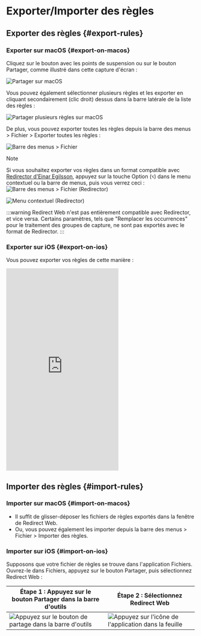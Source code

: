 # Exporter/Importer des règles

## Exporter des règles {#export-rules}

### Exporter sur macOS {#export-on-macos}

Cliquez sur le bouton avec les points de suspension ou sur le bouton Partager, comme illustré dans cette capture d'écran :

![Partager sur macOS](/img/share-on-macos.png)

Vous pouvez également sélectionner plusieurs règles et les exporter en cliquant secondairement (clic droit) dessus dans la barre latérale de la liste des règles :

![Partager plusieurs règles sur macOS](/img/multiselect-on-macos.png)

De plus, vous pouvez exporter toutes les règles depuis la barre des menus > Fichier > Exporter toutes les règles :

![Barre des menus > Fichier](/img/menubar-file.png)

> [!NOTE]
> Si vous souhaitez exporter vos règles dans un format compatible avec [Redirector d'Einar Egilsson](https://einaregilsson.com/redirector/), appuyez sur la touche Option (`⌥`) dans le menu contextuel ou la barre de menus, puis vous verrez ceci :
> ![Barre des menus > Fichier (Redirector)](/img/menubar-file-redirector.png)
>
> ![Menu contextuel (Redirector)](/img/context-menu-redirector.png)
>
> :::warning
> Redirect Web n'est pas entièrement compatible avec Redirector, et vice versa. Certains paramètres, tels que "Remplacer les occurrences" pour le traitement des groupes de capture, ne sont pas exportés avec le format de Redirector.
> :::

### Exporter sur iOS {#export-on-ios}

Vous pouvez exporter vos règles de cette manière :

<iframe height="540" src="https://www.youtube.com/embed/uQ6-SLEMlT4" title="Vidéo de démonstration iOS pour l'exportation de règles (YouTube)" frameborder="0" allow="accelerometer; autoplay; clipboard-write; encrypted-media; gyroscope; picture-in-picture; web-share" allowfullscreen></iframe>

## Importer des règles {#import-rules}

### Importer sur macOS {#import-on-macos}

- Il suffit de glisser-déposer les fichiers de règles exportés dans la fenêtre de Redirect Web.
- Ou, vous pouvez également les importer depuis la barre des menus > Fichier > Importer des règles.

### Importer sur iOS {#import-on-ios}

Supposons que votre fichier de règles se trouve dans l'application Fichiers. Ouvrez-le dans Fichiers, appuyez sur le bouton Partager, puis sélectionnez Redirect Web :

| Étape 1 : Appuyez sur le bouton Partager dans la barre d'outils        | Étape 2 : Sélectionnez Redirect Web                                 |
| ----------------------------------------------------------------------- | ------------------------------------------------------------------- |
| ![Appuyez sur le bouton de partage dans la barre d'outils](/img/files-share-ios.png) | ![Appuyez sur l'icône de l'application dans la feuille](/img/share-sheet-ios.png) |
